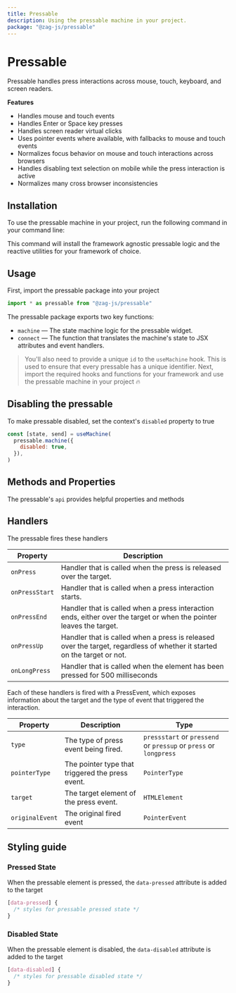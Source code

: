 ```yaml
---
title: Pressable
description: Using the pressable machine in your project.
package: "@zag-js/pressable"
---
```


# Pressable

Pressable handles press interactions across mouse, touch, keyboard, and screen
readers.

<Resources pkg="@zag-js/pressable" />

<Showcase id="Pressable" />

**Features**

- Handles mouse and touch events
- Handles Enter or Space key presses
- Handles screen reader virtual clicks
- Uses pointer events where available, with fallbacks to mouse and touch events
- Normalizes focus behavior on mouse and touch interactions across browsers
- Handles disabling text selection on mobile while the press interaction is
  active
- Normalizes many cross browser inconsistencies

## Installation

To use the pressable machine in your project, run the following command in your
command line:

<CodeSnippet id="pressable/installation.mdx" />

This command will install the framework agnostic pressable logic and the
reactive utilities for your framework of choice.

## Usage

First, import the pressable package into your project

```jsx
import * as pressable from "@zag-js/pressable"
```

The pressable package exports two key functions:

- `machine` — The state machine logic for the pressable widget.
- `connect` — The function that translates the machine's state to JSX attributes
  and event handlers.

> You'll also need to provide a unique `id` to the `useMachine` hook. This is
> used to ensure that every pressable has a unique identifier. Next, import the
> required hooks and functions for your framework and use the pressable machine
> in your project 🔥

<CodeSnippet id="pressable/usage.mdx" />

## Disabling the pressable

To make pressable disabled, set the context's `disabled` property to true

```jsx {3}
const [state, send] = useMachine(
  pressable.machine({
    disabled: true,
  }),
)
```

## Methods and Properties

The pressable's `api` provides helpful properties and methods

<ApiTable name="pressable" />

## Handlers

The pressable fires these handlers

| Property       | Description                                                                                                             |
| -------------- | ----------------------------------------------------------------------------------------------------------------------- |
| `onPress`      | Handler that is called when the press is released over the target.                                                      |
| `onPressStart` | Handler that is called when a press interaction starts.                                                                 |
| `onPressEnd`   | Handler that is called when a press interaction ends, either over the target or when the pointer leaves the target.     |
| `onPressUp`    | Handler that is called when a press is released over the target, regardless of whether it started on the target or not. |
| `onLongPress`  | Handler that is called when the element has been pressed for 500 milliseconds                                           |

Each of these handlers is fired with a PressEvent, which exposes information
about the target and the type of event that triggered the interaction.

| Property        | Description                                      | Type                                                              |
| --------------- | ------------------------------------------------ | ----------------------------------------------------------------- |
| `type`          | The type of press event being fired.             | `pressstart` or `pressend` or `pressup` or `press` or `longpress` |
| `pointerType`   | The pointer type that triggered the press event. | `PointerType`                                                     |
| `target`        | The target element of the press event.           | `HTMLElement`                                                     |
| `originalEvent` | The original fired event                         | `PointerEvent`                                                    |

## Styling guide

### Pressed State

When the pressable element is pressed, the `data-pressed` attribute is added to
the target

```css
[data-pressed] {
  /* styles for pressable pressed state */
}
```

### Disabled State

When the pressable element is disabled, the `data-disabled` attribute is added
to the target

```css
[data-disabled] {
  /* styles for pressable disabled state */
}
```
